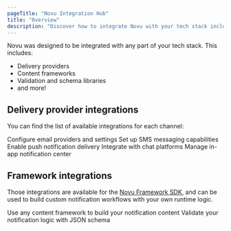 ```yaml
---
pageTitle: "Novu Integration Hub"
title: "Overview"
description: "Discover how to integrate Novu with your tech stack including delivery providers, content frameworks, and validation libraries."
---
```



Novu was designed to be integrated with any part of your tech stack. This includes:

- Delivery providers
- Content frameworks
- Validation and schema libraries
- and more!

## Delivery provider integrations

You can find the list of available integrations for each channel:

<Cards>
  <Card title="Email" href="/integrations/providers/email/overview">
    Configure email providers and settings
  </Card>
  <Card title="SMS" href="/integrations/providers/sms/overview">
    Set up SMS messaging capabilities
  </Card>
  <Card title="Push" href="/integrations/providers/push/overview">
    Enable push notification delivery
  </Card>
  <Card title="Chat" href="/integrations/providers/chat/overview">
    Integrate with chat platforms
  </Card>
  <Card title="In-App" href="/inbox/overview">
    Manage in-app notification center
  </Card>
</Cards>

## Framework integrations

Those integrations are available for the [Novu Framework SDK](/docs/framework/typescript/overview), and can be used to build custom notification workflows with your own runtime logic.

<Cards>
  <Card title="Content" href="/framework/content/react-email">
    Use any content framework to build your notification content
  </Card>
  <Card title="Schema" href="/framework/schema/zod">
    Validate your notification logic with JSON schema
  </Card>
</Cards>
